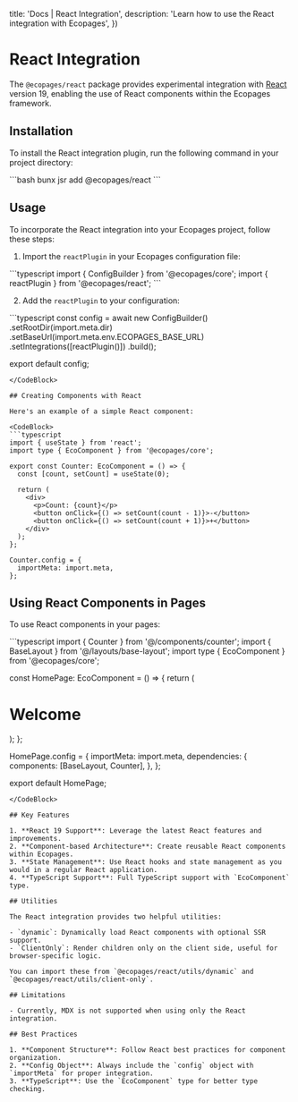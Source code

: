 

  title: 'Docs | React Integration',
  description: 'Learn how to use the React integration with Ecopages',
})

# React Integration

The `@ecopages/react` package provides experimental integration with [React](https://reactjs.org/) version 19, enabling the use of React components within the Ecopages framework.

## Installation

To install the React integration plugin, run the following command in your project directory:

<CodeBlock>
```bash
bunx jsr add @ecopages/react
```
</CodeBlock>

## Usage

To incorporate the React integration into your Ecopages project, follow these steps:

1. Import the `reactPlugin` in your Ecopages configuration file:

<CodeBlock>
```typescript
import { ConfigBuilder } from '@ecopages/core';
import { reactPlugin } from '@ecopages/react';
```
</CodeBlock>

2. Add the `reactPlugin` to your configuration:

<CodeBlock>
```typescript
const config = await new ConfigBuilder()
    .setRootDir(import.meta.dir)
    .setBaseUrl(import.meta.env.ECOPAGES_BASE_URL)
    .setIntegrations([reactPlugin()])
    .build();

export default config;
```
</CodeBlock>

## Creating Components with React

Here's an example of a simple React component:

<CodeBlock>
```typescript
import { useState } from 'react';
import type { EcoComponent } from '@ecopages/core';

export const Counter: EcoComponent = () => {
  const [count, setCount] = useState(0);

  return (
    <div>
      <p>Count: {count}</p>
      <button onClick={() => setCount(count - 1)}>-</button>
      <button onClick={() => setCount(count + 1)}>+</button>
    </div>
  );
};

Counter.config = {
  importMeta: import.meta,
};
```
</CodeBlock>

## Using React Components in Pages

To use React components in your pages:

<CodeBlock>
```typescript
import { Counter } from '@/components/counter';
import { BaseLayout } from '@/layouts/base-layout';
import type { EcoComponent } from '@ecopages/core';

const HomePage: EcoComponent = () => {
  return (
    <BaseLayout>
      <h1>Welcome</h1>
      <Counter />
    </BaseLayout>
  );
};

HomePage.config = {
  importMeta: import.meta,
  dependencies: {
    components: [BaseLayout, Counter],
  },
};

export default HomePage;
```
</CodeBlock>

## Key Features

1. **React 19 Support**: Leverage the latest React features and improvements.
2. **Component-based Architecture**: Create reusable React components within Ecopages.
3. **State Management**: Use React hooks and state management as you would in a regular React application.
4. **TypeScript Support**: Full TypeScript support with `EcoComponent` type.

## Utilities

The React integration provides two helpful utilities:

- `dynamic`: Dynamically load React components with optional SSR support.
- `ClientOnly`: Render children only on the client side, useful for browser-specific logic.

You can import these from `@ecopages/react/utils/dynamic` and `@ecopages/react/utils/client-only`.

## Limitations

- Currently, MDX is not supported when using only the React integration.

## Best Practices

1. **Component Structure**: Follow React best practices for component organization.
2. **Config Object**: Always include the `config` object with `importMeta` for proper integration.
3. **TypeScript**: Use the `EcoComponent` type for better type checking.
